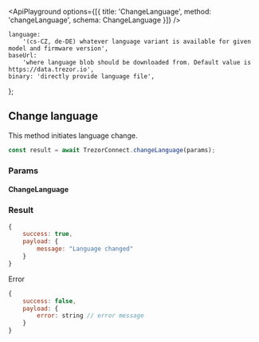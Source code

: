 

<ApiPlayground
    options={[{ title: 'ChangeLanguage', method: 'changeLanguage', schema: ChangeLanguage }]}
/>

    language:
        '(cs-CZ, de-DE) whatever language variant is available for given model and firmware version',
    baseUrl:
        'where language blob should be downloaded from. Default value is https://data.trezor.io',
    binary: 'directly provide language file',
};

## Change language

This method initiates language change.

```javascript
const result = await TrezorConnect.changeLanguage(params);
```

### Params

#### ChangeLanguage

<ParamsTable schema={ChangeLanguage} descriptions={paramDescriptions} />

### Result

```javascript
{
    success: true,
    payload: {
        message: "Language changed"
    }
}

```

Error

```javascript
{
    success: false,
    payload: {
        error: string // error message
    }
}
```
